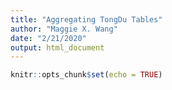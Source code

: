 ```yaml
---
title: "Aggregating TongDu Tables"
author: "Maggie X. Wang"
date: "2/21/2020"
output: html_document
---
```


```r
knitr::opts_chunk$set(echo = TRUE)
```
